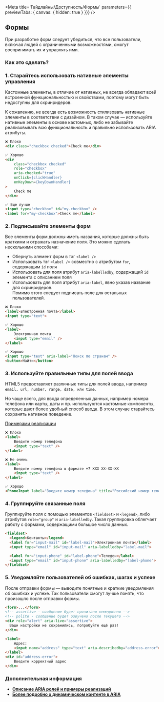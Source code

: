 
<Meta
  title='Гайдлайны/Доступность/Формы'
  parameters={{ previewTabs: { canvas: { hidden: true } }}}
/>

## Формы

При разработке форм следует убедиться, что все пользователи, включая людей с ограниченными возможностями, смогут воспринимать их и управлять ими.

### Как это сделать?

### 1. Старайтесь использовать нативные элементы управления

Кастомные элементы, в отличие от нативных, не всегда обладают всей встроенной функциональностью и свойствами, поэтому могут быть недоступны для скринридеров.

К сожалению, не всегда есть возможность стилизовать нативные элементы в соответствии с дизайном. В таком случае — используйте нативные элементы в основе кастомных, либо не забывайте реализовывать всю функциональность и правильно использовать ARIA атрибуты.

```html
❌ Плохо
<div class="checkbox checked">Check me</div>

✅ Хорошо
<div
    class="checkbox checked"
    role="checkbox"
    aria-checked="true"
    onClick={clickHandler}
    onKeyDown={keyDownHandler}
>
    Check me
</div>

✅ Еще лучше
<input type="checkbox" id="my-checkbox" />
<label for="my-checkbox">Check me</label>
```

### 2. Подписывайте элементы форм

Все элементы форм должны иметь названия, которые должны быть краткими и отражать назначение поля.
Это можно сделать несколькими способами:
- Обернуть элемент форм в тэг `<label />`
- Использовать тэг `<label />` совместно с атрибутом `for`, содержащим `id` поля
- Использовать для поля атрибут `aria-labelledby`, содержащий `id` элемента с описанием поля
- Использовать для поля атрибут `aria-label`, явно указав название для скринридеров.<br/>Помимо этого следует подписать поле для остальных пользователей.

```html
❌ Плохо
<label>Электронная почта</label>
<input type="text">

✅ Хорошо
<label>
    Электронная почта
    <input type="email" />
</label>

✅ Хорошо
<input type="text" aria-label="Поиск по странам" />
<button>Найти</button>
```

### 3. Используйте правильные типы для полей ввода

HTML5 предоставляет различные типы для полей ввода, например `email, url, number, range, date, или time`.

Но чаще всего, для ввода определенных данных, например номера телефона или карты, даты и пр. используются кастомные компоненты, которые дают более удобный способ ввода.
В этом случае старайтесь сохранять нативное поведение.

[Примерами реализации](https://www.w3.org/TR/2019/NOTE-wai-aria-practices-1.1-20190814/examples/)

```html
❌ Плохо
<label>
    Введите номер телефона
    <input type="text" />
</label>

❌ Не очень
<label>
    Введите номер телефона в формате +7 XXX XX-XX-XX
    <input type="text" />
</label>

✅ Хорошо
<PhoneInput label="Введите номер телефона" title="Российский номер телефона в формате +7 XXX XX-XX-XX" />
```

### 4. Группируйте связанные поля

Группируйте поля с помощью элементов `<fieldset>` и `<legend>`, либо атрибутов `role="group"` и `aria-labelledby`. Такая группировка облегчает работу с формами, содержащими большое число данных.

```html
<fieldset>
  <legend>Контакты</legend>
  <label for="input-mail" id="label-mail">Электронная почта</label>
  <input type="email" id="input-mail" aria-labelledby="label-mail">

  <label for="input-phone" id="label-phone">Телефон</label>
  <input type="email" id="input-phone" aria-labelledby="label-phone">
</fieldset>
```

### 5. Уведомляйте пользователей об ошибках, шагах и успехе

После отправки формы — выводите понятные и краткие уведомления об ошибках и успехе. Так пользователи смогут лучше понять, что произошло после отправки формы.

```html
<form>...</form>
<!-- assertive - сообщение будет прочитано немедленно -->
<!-- polite - сообщение будет озвучено после текущего -->
<div role="alert" aria-live="assertive">
  Ваши настройки не сохранились, попробуйте ещё раз!
</div>
```

```html
<label>
    Адрес:
    <input name="address" type="text" aria-describedby="address-error">
</label>
<div id="address-error">
    Введите корректный адрес
</div>
```

### Дополнительная информация
- **[Описание ARIA ролей и примеры реализаций](https://www.w3.org/TR/2019/NOTE-wai-aria-practices-1.1-20190814/examples/)**
- **[Более подробно о динамическом контенте в ARIA](https://medium.com/web-standards/aria-live-regions-713f6a7813d3)**

